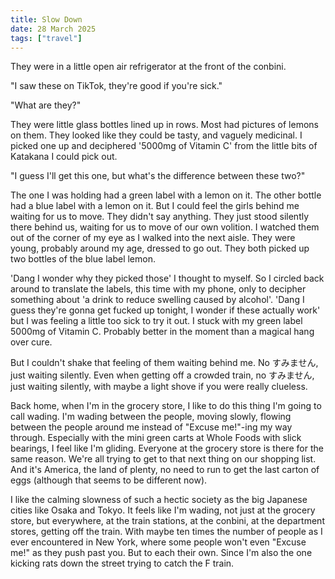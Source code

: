 ```yaml
---
title: Slow Down
date: 28 March 2025
tags: ["travel"]
---
```


They were in a little open air refrigerator at the front of the conbini.

"I saw these on TikTok, they're good if you're sick."

"What are they?"

They were little glass bottles lined up in rows. Most had pictures of lemons
on them. They looked like they could be tasty, and vaguely medicinal.
I picked one up and deciphered '5000mg of Vitamin C' from the little
bits of Katakana I could pick out.

"I guess I'll get this one, but what's the difference between these two?"

The one I was holding had a green label with a lemon on it.
The other bottle had a blue label with a lemon on it.
But I could feel the girls behind me waiting for us to move.
They didn't say anything. They just stood silently there behind us, waiting for us to move of our own volition.
I watched them out of the corner of my eye as I walked into the next aisle.
They were young, probably around my age, dressed to go out. They both
picked up two bottles of the blue label lemon.

'Dang I wonder why they picked those' I thought to myself.
So I circled back around to translate the labels, this time with my phone, only to decipher something about
'a drink to reduce swelling caused by alcohol'.
'Dang I guess they're gonna get fucked up tonight, I wonder if these actually work'
but I was feeling a little too sick to try it out. I stuck with my green label
5000mg of Vitamin C. Probably better in the moment than a magical hang over cure.

But I couldn't shake that feeling of them waiting behind me. No すみません,
just waiting silently. Even when getting off a crowded train, no すみません, just waiting
silently, with maybe a light shove if you were really clueless.

Back home, when I'm in the grocery store, I like to do this thing I'm going to call wading. 
I'm wading between the people, moving slowly, flowing between the people around me instead of "Excuse me!"-ing my way through. 
Especially with the mini green carts at Whole Foods with slick bearings, I feel like I'm gliding. 
Everyone at the grocery store is
there for the same reason. We're all trying to get to that next thing on our shopping list.
And it's America, the land of plenty, no need to run to get the last carton of eggs
(although that seems to be different now).

I like the calming slowness of such a hectic society as the big Japanese cities like Osaka and Tokyo. 
It feels like I'm wading, not just at the grocery store, but everywhere, at the train stations, at the conbini, 
at the department stores, getting off the train.
With maybe ten times the number of people as I ever encountered in New York, 
where some people won't even "Excuse me!" as they push past you.
But to each their own. 
Since I'm also the one kicking rats down the street trying to catch the F train.
